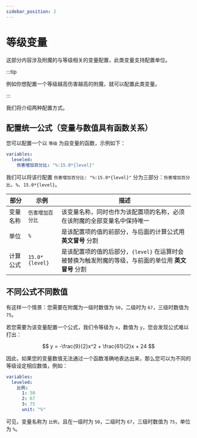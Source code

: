 ```yaml
---
sidebar_position: 2
---
```


# 等级变量

这部分内容涉及附魔的与等级相关的变量配置，此类变量支持配置单位。

:::tip

例如你想配置一个等级越高伤害越高的附魔，就可以配置此类变量。

:::

我们将介绍两种配置方式。

## 配置统一公式（变量与数值具有函数关系）

您可以配置一个以 `等级` 为自变量的函数，示例如下：

```yaml
variables:
  leveled:
    伤害增加百分比: "%:15.0*{level}"
```

我们可以将该行配置 `伤害增加百分比: "%:15.0*{level}"` 分为三部分：`伤害增加百分比`、`%`、`15.0*{level}`。

|  部分         |  示例           | 描述                       |
|------------------------|-----------|-----------------|
| 变量名称    | `伤害增加百分比`        | 该变量名称，同时也作为该配置项的名称，必须在该附魔的全部变量名中保持唯一                   |
| 单位    | `%`| 是该配置项的值的前部分，与后面的计算公式用 **英文冒号** 分割           |
| 计算公式    | `15.0*{level}`            | 是该配置项的值的后部分，`{level}` 在运算时会被替换为触发附魔的等级，与前面的单位用 **英文冒号** 分割 |

## 不同公式不同数值

有这样一个情景：您需要在附魔为一级时数值为 `50`，二级时为 `67`，三级时数值为 `75`。

若您需要为该变量配置一个公式，我们令等级为 `x`，数值为 `y`，您会发现公式难以打出：

$$
y = -\frac{9}{2}x^2 + \frac{61}{2}x + 24
$$

因此，如果您的变量数值无法通过一个函数准确地表达出来，那么您可以为不同的等级设定相应数值，例如：

```yaml
variables:
  leveled:
    比例:
      1: 50
      2: 67
      3: 75
      unit: "%"
```

可见，变量名称为 `比例`，且在一级时为 `50`，二级时为 `67`，三级时数值为 `75`，单位为 `%`。